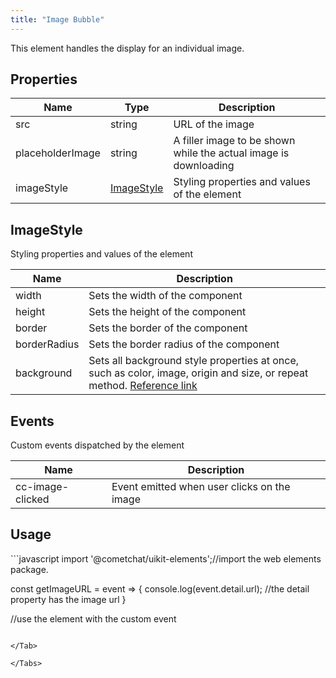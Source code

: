 ```yaml
---
title: "Image Bubble"
---
```


This element handles the display for an individual image.

## Properties

| Name             | Type                                                     | Description                                                      |
| ---------------- | -------------------------------------------------------- | ---------------------------------------------------------------- |
| src              | string                                                   | URL of the image                                                 |
| placeholderImage | string                                                   | A filler image to be shown while the actual image is downloading |
| imageStyle       | [ImageStyle](/docs/web-elements/image-bubble#imagestyle) | Styling properties and values of the element                     |

## ImageStyle

Styling properties and values of the element

| Name         | Description                                                                                                                                                                          |
| ------------ | ------------------------------------------------------------------------------------------------------------------------------------------------------------------------------------ |
| width        | Sets the width of the component                                                                                                                                                      |
| height       | Sets the height of the component                                                                                                                                                     |
| border       | Sets the border of the component                                                                                                                                                     |
| borderRadius | Sets the border radius of the component                                                                                                                                              |
| background   | Sets all background style properties at once, such as color, image, origin and size, or repeat method. [Reference link](https://developer.mozilla.org/en-US/docs/Web/CSS/background) |

## Events

Custom events dispatched by the element

| Name             | Description                                 |
| ---------------- | ------------------------------------------- |
| cc-image-clicked | Event emitted when user clicks on the image |

## Usage

<Tabs>
<Tab title="JavaScript">
```javascript
import '@cometchat/uikit-elements';//import the web elements package.

const getImageURL = event => {
  console.log(event.detail.url); //the detail property has the image url 
}

//use the element with the custom event
<cometchat-image-bubble cc-image-clicked={getImageURL}></cometchat-image-bubble>
```

</Tab>

</Tabs>
